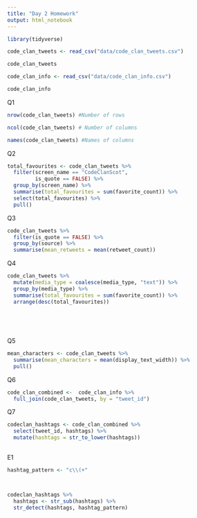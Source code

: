 ```yaml
---
title: "Day 2 Homework"
output: html_notebook
---
```

```r
library(tidyverse)

```


```r
code_clan_tweets <- read_csv("data/code_clan_tweets.csv")

code_clan_tweets
```

```r
code_clan_info <- read_csv("data/code_clan_info.csv")

code_clan_info

```


Q1

```r
nrow(code_clan_tweets) #Number of rows

ncol(code_clan_tweets) # Number of columns

names(code_clan_tweets) #Names of columns
```


Q2
```r
total_favourites <- code_clan_tweets %>% 
  filter(screen_name == "CodeClanScot",
         is_quote == FALSE) %>% 
  group_by(screen_name) %>% 
  summarise(total_favourites = sum(favorite_count)) %>% 
  select(total_favourites) %>% 
  pull()
```



Q3
```r
code_clan_tweets %>% 
  filter(is_quote == FALSE) %>% 
  group_by(source) %>% 
  summarise(mean_retweets = mean(retweet_count))
```


Q4

```r
code_clan_tweets %>%
  mutate(media_type = coalesce(media_type, "text")) %>% 
  group_by(media_type) %>%
  summarise(total_favourites = sum(favorite_count)) %>% 
  arrange(desc(total_favourites))
  
  
  
  
```

Q5
```r
mean_characters <- code_clan_tweets %>% 
  summarise(mean_characters = mean(display_text_width)) %>% 
  pull()
```


Q6
```r
code_clan_combined <-  code_clan_info %>% 
  full_join(code_clan_tweets, by = "tweet_id")
```

Q7
```r
codeclan_hashtags <- code_clan_combined %>%
  select(tweet_id, hashtags) %>% 
  mutate(hashtags = str_to_lower(hashtags))
  
```

E1
```r
hashtag_pattern <- "c\\(+"



codeclan_hashtags %>% 
  hashtags <- str_sub(hashtags) %>% 
  str_detect(hashtags, hashtag_pattern)
```


